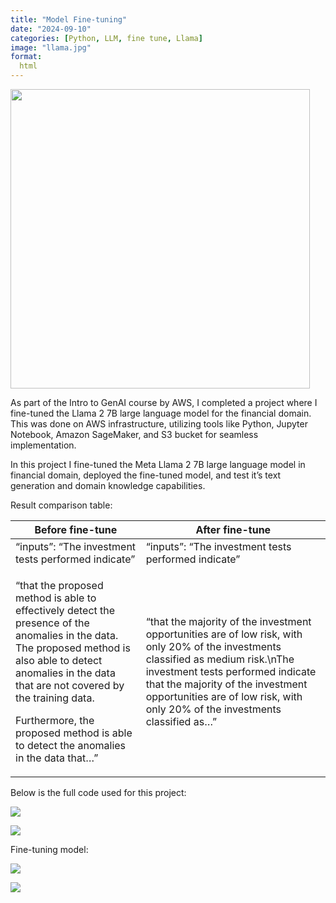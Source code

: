 ```yaml
---
title: "Model Fine-tuning"
date: "2024-09-10"
categories: [Python, LLM, fine tune, Llama]
image: "llama.jpg"
format:
  html
---
```


![](Cert.png){fig-align="center" width="479"}

As part of the Intro to GenAI course by AWS, I completed a project where I fine-tuned the Llama 2 7B large language model for the financial domain. This was done on AWS infrastructure, utilizing tools like Python, Jupyter Notebook, Amazon SageMaker, and S3 bucket for seamless implementation.

In this project I fine-tuned the Meta Llama 2 7B large language model in financial domain, deployed the fine-tuned model, and test it's text generation and domain knowledge capabilities.

Result comparison table:

+----------------------------------------------------------------------------------------------------------------------------------------------------------------------------------------------------------------+-------------------------------------------------------------------------------------------------------------------------------------------------------------------------------------------------------------------------------------------------------------------------------------------------+
| Before fine-tune                                                                                                                                                                                               | After fine-tune                                                                                                                                                                                                                                                                                 |
+================================================================================================================================================================================================================+=================================================================================================================================================================================================================================================================================================+
| "inputs": "The investment tests performed indicate"                                                                                                                                                            | "inputs": "The investment tests performed indicate"                                                                                                                                                                                                                                             |
+----------------------------------------------------------------------------------------------------------------------------------------------------------------------------------------------------------------+-------------------------------------------------------------------------------------------------------------------------------------------------------------------------------------------------------------------------------------------------------------------------------------------------+
| "that the proposed method is able to effectively detect the presence of the anomalies in the data. The proposed method is also able to detect anomalies in the data that are not covered by the training data. | "that the majority of the investment opportunities are of low risk, with only 20% of the investments classified as medium risk.\\nThe investment tests performed indicate that the majority of the investment opportunities are of low risk, with only 20% of the investments classified as..." |
|                                                                                                                                                                                                                |                                                                                                                                                                                                                                                                                                 |
| Furthermore, the proposed method is able to detect the anomalies in the data that..."                                                                                                                          |                                                                                                                                                                                                                                                                                                 |
+----------------------------------------------------------------------------------------------------------------------------------------------------------------------------------------------------------------+-------------------------------------------------------------------------------------------------------------------------------------------------------------------------------------------------------------------------------------------------------------------------------------------------+

Below is the full code used for this project:

![](code_11.png)

![](code_12.png)

Fine-tuning model:

![](code_1.png)

![](code_2.png)
